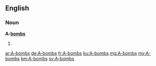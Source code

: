 ==English==

===Noun===
'''A-[[bombs]]'''

# {{plural of|A-bomb}}

[[ar:A-bombs]]
[[de:A-bombs]]
[[fr:A-bombs]]
[[ku:A-bombs]]
[[mg:A-bombs]]
[[my:A-bombs]]
[[km:A-bombs]]
[[sv:A-bombs]]
